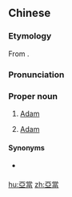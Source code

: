 {{also|亚当}}
==Chinese==
{{zh-forms|s=亚当|gloss=-}}

===Etymology===
From {{etyl|he|en}} {{m|he|אָדָם||tr=adam}}.

===Pronunciation===
{{zh-pron
|m=亞dāng,cap=y,2cap=y
|c=aa3 dong1
|h=pfs=Â-tông
|mn=A-tong
|w=3hhia taan
|cat=pn
}}
{{attention|wuu|please check}}

===Proper noun===
{{zh-proper noun}}

# {{lb|zh|Christianity}} [[Adam]] {{gloss|the first man and the progenitor of the human race}}
# [[Adam]] {{gloss|English male given name}}

====Synonyms====
* {{qualifier|Islam}} {{zh-l|阿丹}}

{{zh-cat|Biblical characters‎}}

[[hu:亞當]]
[[zh:亞當]]